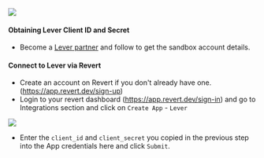 <img src=" https://res.cloudinary.com/dwoiwg0t5/image/upload/f_auto,q_auto/v1/RevertAppLogos/maq0kplyiqau3ny5qqai" />

#### Obtaining Lever Client ID and Secret

-   Become a [Lever partner](https://hire.lever.co/developer/partner) and follow to get the sandbox account details.

#### Connect to Lever via Revert

-   Create an account on Revert if you don't already have one. (https://app.revert.dev/sign-up)
-   Login to your revert dashboard (https://app.revert.dev/sign-in) and go to Integrations section and click on `Create App` - `Lever`

<img src="https://res.cloudinary.com/dfcnic8wq/image/upload/v1705652583/Revert/Docs/nwlrrom2sw5xj7dsgznv.png" />

-   Enter the `client_id` and `client_secret` you copied in the previous step into the App credentials here and click `Submit`.
